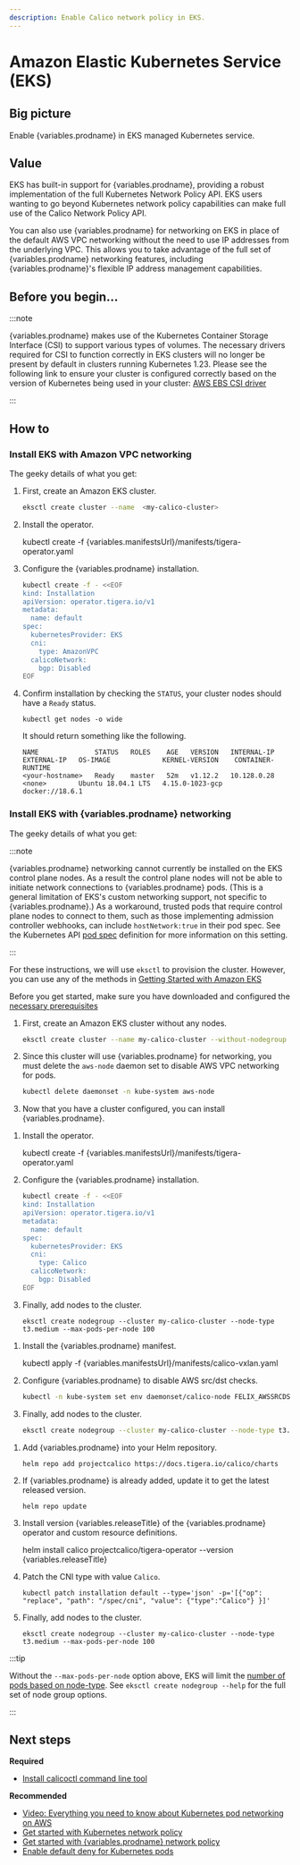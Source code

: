 ```yaml
---
description: Enable Calico network policy in EKS.
---
```



# Amazon Elastic Kubernetes Service (EKS)


## Big picture

Enable {variables.prodname} in EKS managed Kubernetes service.

## Value

EKS has built-in support for {variables.prodname}, providing a robust implementation of the full Kubernetes Network Policy API. EKS users wanting to go beyond Kubernetes network policy capabilities can make full use of the Calico Network Policy API.

You can also use {variables.prodname} for networking on EKS in place of the default AWS VPC networking without the need to use IP addresses from the underlying VPC. This allows you to take advantage of the full set of {variables.prodname} networking features, including {variables.prodname}'s flexible IP address management capabilities.

## Before you begin...

:::note

{variables.prodname} makes use of the Kubernetes Container Storage Interface (CSI) to support various types of volumes. The necessary drivers required for CSI
to function correctly in EKS clusters will no longer be present by default in clusters running Kubernetes 1.23. Please see the following link to ensure your cluster
is configured correctly based on the version of Kubernetes being used in your cluster: [AWS EBS CSI driver](https://docs.aws.amazon.com/eks/latest/userguide/ebs-csi.html)

:::

## How to

### Install EKS with Amazon VPC networking

The geeky details of what you get:

<GeekDetails
  prodname={variables.prodname}
  details='Policy:Calico,IPAM:AWS,CNI:AWS,Overlay:No,Routing:VPC Native,Datastore:Kubernetes'
/>


1. First, create an Amazon EKS cluster.

   ```bash
   eksctl create cluster --name  <my-calico-cluster>
   ```

1. Install the operator.

   <CodeBlock language='bash'>
   kubectl create -f {variables.manifestsUrl}/manifests/tigera-operator.yaml
   </CodeBlock>

1. Configure the {variables.prodname} installation.

   ```bash
   kubectl create -f - <<EOF
   kind: Installation
   apiVersion: operator.tigera.io/v1
   metadata:
     name: default
   spec:
     kubernetesProvider: EKS
     cni:
       type: AmazonVPC
     calicoNetwork:
       bgp: Disabled
   EOF
   ```

1. Confirm installation by checking the `STATUS`, your cluster nodes should have a `Ready` status. 

   ```
   kubectl get nodes -o wide
   ```
   
   It should return something like the following.
   
   ```
   NAME              STATUS   ROLES    AGE   VERSION   INTERNAL-IP   EXTERNAL-IP   OS-IMAGE             KERNEL-VERSION    CONTAINER-RUNTIME
   <your-hostname>   Ready    master   52m   v1.12.2   10.128.0.28   <none>        Ubuntu 18.04.1 LTS   4.15.0-1023-gcp   docker://18.6.1
   ```

### Install EKS with {variables.prodname} networking

The geeky details of what you get:

<GeekDetails
  prodname={variables.prodname}
  details='Policy:Calico,IPAM:Calico,CNI:Calico,Overlay:VXLAN,Routing:Calico,Datastore:Kubernetes'
/>

:::note

{variables.prodname} networking cannot currently be installed on the EKS control plane nodes. As a result the control plane nodes
will not be able to initiate network connections to {variables.prodname} pods. (This is a general limitation of EKS's custom networking support,
not specific to {variables.prodname}.) As a workaround, trusted pods that require control plane nodes to connect to them, such as those implementing
admission controller webhooks, can include `hostNetwork:true` in their pod spec. See the Kubernetes API
[pod spec](https://kubernetes.io/docs/reference/kubernetes-api/workload-resources/pod-v1/#PodSpec)
definition for more information on this setting.

:::

For these instructions, we will use `eksctl` to provision the cluster. However, you can use any of the methods in [Getting Started with Amazon EKS](https://docs.aws.amazon.com/eks/latest/userguide/getting-started.html)

Before you get started, make sure you have downloaded and configured the [necessary prerequisites](https://docs.aws.amazon.com/eks/latest/userguide/getting-started-eksctl.html#eksctl-prereqs)

1. First, create an Amazon EKS cluster without any nodes.

   ```bash
   eksctl create cluster --name my-calico-cluster --without-nodegroup
   ```

1. Since this cluster will use {variables.prodname} for networking, you must delete the `aws-node` daemon set to disable AWS VPC networking for pods.

   ```bash
   kubectl delete daemonset -n kube-system aws-node
   ```

1. Now that you have a cluster configured, you can install {variables.prodname}.

<Tabs>
<TabItem label="Operator" value="Operator-0">

1. Install the operator.

   <CodeBlock language='bash'>
   kubectl create -f {variables.manifestsUrl}/manifests/tigera-operator.yaml
   </CodeBlock>

1. Configure the {variables.prodname} installation.

   ```bash
   kubectl create -f - <<EOF
   kind: Installation
   apiVersion: operator.tigera.io/v1
   metadata:
     name: default
   spec:
     kubernetesProvider: EKS
     cni:
       type: Calico
     calicoNetwork:
       bgp: Disabled
   EOF
   ```

1. Finally, add nodes to the cluster.

   ```batch
   eksctl create nodegroup --cluster my-calico-cluster --node-type t3.medium --max-pods-per-node 100
   ```

</TabItem>
<TabItem label="Manifest" value="Manifest-1">

1. Install the {variables.prodname} manifest.

   <CodeBlock language='bash'>
   kubectl apply -f {variables.manifestsUrl}/manifests/calico-vxlan.yaml
   </CodeBlock>

1. Configure {variables.prodname} to disable AWS src/dst checks.

   ```bash
   kubectl -n kube-system set env daemonset/calico-node FELIX_AWSSRCDSTCHECK=Disable
   ```

1. Finally, add nodes to the cluster.

   ```bash
   eksctl create nodegroup --cluster my-calico-cluster --node-type t3.medium --max-pods-per-node 100
   ```

</TabItem>
<TabItem label="Helm" value="Helm-2">

1. Add {variables.prodname} into your Helm repository.

    ```batch
    helm repo add projectcalico https://docs.tigera.io/calico/charts
    ```

1. If {variables.prodname} is already added, update it to get the latest released version.

    ```batch
    helm repo update
    ```

1. Install version {variables.releaseTitle} of the {variables.prodname} operator and custom resource definitions.

    <CodeBlock language='batch'>
    helm install calico projectcalico/tigera-operator --version {variables.releaseTitle}
    </CodeBlock>

1. Patch the CNI type with value `Calico`.

    ```batch
    kubectl patch installation default --type='json' -p='[{"op": "replace", "path": "/spec/cni", "value": {"type":"Calico"} }]'
    ```

1. Finally, add nodes to the cluster.

    ```batch
    eksctl create nodegroup --cluster my-calico-cluster --node-type t3.medium --max-pods-per-node 100
    ```

</TabItem>
</Tabs>

:::tip

   Without the `--max-pods-per-node` option above, EKS will limit the [number of pods based on node-type](https://github.com/awslabs/amazon-eks-ami/blob/main/nodeadm/internal/kubelet/eni-max-pods.txt). See `eksctl create nodegroup --help` for the full set of node group options.

:::

## Next steps

**Required**

- [Install calicoctl command line tool](../../../operations/calicoctl/install.mdx)

**Recommended**

- [Video: Everything you need to know about Kubernetes pod networking on AWS](https://www.projectcalico.org/everything-you-need-to-know-about-kubernetes-pod-networking-on-aws/)
- [Get started with Kubernetes network policy](../../../network-policy/get-started/kubernetes-policy/kubernetes-network-policy.mdx)
- [Get started with {variables.prodname} network policy](../../../network-policy/get-started/calico-policy/calico-network-policy.mdx)
- [Enable default deny for Kubernetes pods](../../../network-policy/get-started/kubernetes-default-deny.mdx)
